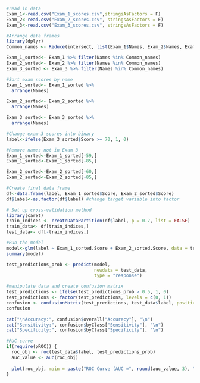 
```r
#read in data
Exam_1<-read.csv("Exam_1_scores.csv",stringsAsFactors = F)
Exam_2<-read.csv("Exam_2_scores.csv", stringsAsFactors = F)
Exam_3<-read.csv("Exam_3_scores.csv", stringsAsFactors = F)
```

```r
#Arrange data frames
library(dplyr)
Common_names <- Reduce(intersect, list(Exam_1$Names, Exam_2$Names, Exam_3$Names))

Exam_1_sorted<- Exam_1 %>% filter(Names %in% Common_names)
Exam_2_sorted<- Exam_2 %>% filter(Names %in% Common_names)
Exam_3_sorted <- Exam_3 %>% filter(Names %in% Common_names)
```

```r
#Sort exam scores by name
Exam_1_sorted<- Exam_1_sorted %>% 
  arrange(Names)

Exam_2_sorted<- Exam_2_sorted %>% 
  arrange(Names)

Exam_3_sorted<- Exam_3_sorted %>% 
  arrange(Names)
```


```r
#Change exam 3 scores into binary
label<-ifelse(Exam_3_sorted$Score >= 70, 1, 0)
```

```r
#Remove names not in Exam 3
Exam_1_sorted<-Exam_1_sorted[-59,]
Exam_1_sorted<-Exam_1_sorted[-85,]

Exam_2_sorted<-Exam_2_sorted[-60,]
Exam_2_sorted<-Exam_2_sorted[-85,]
```

```r
#Create final data frame
df<-data.frame(label, Exam_1_sorted$Score, Exam_2_sorted$Score)
df$label<-as.factor(df$label) #change target variable into factor
```



```r
# Set up cross-validation method
library(caret)
train_indices <- createDataPartition(df$label, p = 0.7, list = FALSE)
train_data<- df[train_indices,]
test_data<- df[-train_indices,]
```


```r
#Run the model
model<-glm(label ~ Exam_1_sorted.Score + Exam_2_sorted.Score, data = train_data, family = binomial)
summary(model)
```

```r
test_predictions_prob <- predict(model, 
                                 newdata = test_data, 
                                 type = "response")
```


```r
#manipulate data and create confusion matrix
test_predictions <- ifelse(test_predictions_prob > 0.5, 1, 0)
test_predictions <- factor(test_predictions, levels = c(0, 1))
confusion <- confusionMatrix(test_predictions, test_data$label, positive = "1")
confusion
```

```r
cat("\nAccuracy:", confusion$overall["Accuracy"], "\n")
cat("Sensitivity:", confusion$byClass["Sensitivity"], "\n")
cat("Specificity:", confusion$byClass["Specificity"], "\n")
```

```r
#RUC curve
if(require(pROC)) {
  roc_obj <- roc(test_data$label, test_predictions_prob)
  auc_value <- auc(roc_obj)
  
  plot(roc_obj, main = paste("ROC Curve (AUC =", round(auc_value, 3), ")"))
}
```

